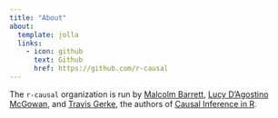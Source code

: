 ```yaml
---
title: "About"
about:
  template: jolla
  links:
    - icon: github
      text: Github
      href: https://github.com/r-causal
---
```


The `r-causal` organization is run by [Malcolm Barrett](https://malco.io/), [Lucy D'Agostino McGowan](https://www.lucymcgowan.com/), and [Travis Gerke](https://travisgerke.com/), the authors of [Causal Inference in R](https://www.r-causal.org/).




